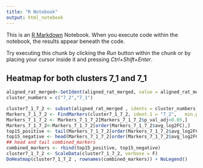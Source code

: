 ```yaml
---
title: "R Notebook"
output: html_notebook
---
```


This is an [R Markdown](http://rmarkdown.rstudio.com) Notebook. When you execute code within the notebook, the results appear beneath the code. 

Try executing this chunk by clicking the *Run* button within the chunk or by placing your cursor inside it and pressing *Ctrl+Shift+Enter*. 


## Heatmap for both clusters 7_1 and 7_1
```r
aligned_rat_merged<-SetIdent(aligned_rat_merged, value = aligned_rat_merged$sub.clusters)
cluster_numbers = c("7_2","7_1")

cluster7_1_7_2 <- subset(aligned_rat_merged , idents = cluster_numbers)
Markers_7_1_7_2 <- FindMarkers(cluster7_1_7_2, ident.1 = "7_2",   min.pct = 0.25, verbose = FALSE)
Markers_7_1_7_2 <- Markers_7_1_7_2[Markers_7_1_7_2$p_val_adj<0.05,]
Markers_7_1_7_2<-Markers_7_1_7_2[order(Markers_7_1_7_2$avg_log2FC),]
top15_positive <- tail(Markers_7_1_7_2[order(Markers_7_1_7_2$avg_log2FC),],15)
top15_negative <- head(Markers_7_1_7_2[order(Markers_7_1_7_2$avg_log2FC),],15)
## head and tail combined_markers
combined_markers <- rbind(top15_positive, top15_negative)
cluster7_1_7_2 <- ScaleData(cluster7_1_7_2, verbose = F)
DoHeatmap(cluster7_1_7_2 , rownames(combined_markers)) + NoLegend()

```